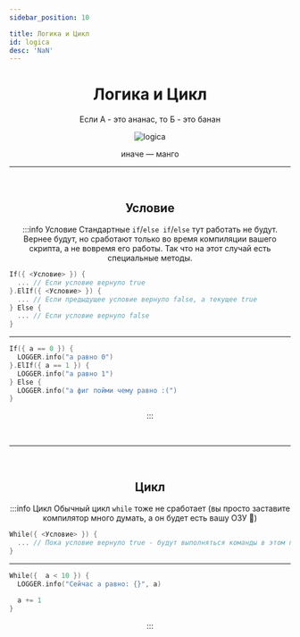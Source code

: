 ```yaml
---
sidebar_position: 10

title: Логика и Цикл
id: logica
desc: 'NaN'
---
```


<div align="center">

# Логика и Цикл

Если А - это ананас, то Б - это банан

<div className="show" id="mask">

![logica](@site/static/img/doc/titles/Logica0.webp)

</div>

иначе — манго

---

<br />

## Условие

:::info Условие
Стандартные `if`/`else if`/`else` тут работать не будут. Вернее будут, но сработают только во время
компиляции вашего скрипта, а не вовремя его работы. Так что на этот случай есть специальные методы.

<div align="left" id="dont-copy">

```kts
If({ <Условие> }) {
  ... // Если условие вернуло true
}.ElIf({ <Условие> }) {
  ... // Если предыдущее условие вернуло false, а текущее true
} Else {
  ... // Если условие вернуло false
}
```

---

```kts title="Пример"
If({ a == 0 }) {
  LOGGER.info("а равно 0")
}.ElIf({ a == 1 }) {
  LOGGER.info("а равно 1")
} Else {
  LOGGER.info("а фиг пойми чему равно :(")
}
```

</div>

:::

<br />

---

<br />

## Цикл

:::info Цикл
Обычный цикл `while` тоже не сработает (вы просто заставите компилятор много думать, а он будет есть
вашу ОЗУ 🙂)

<div align="left" id="dont-copy">

```kts
While({ <Условие> }) {
  ... // Пока условие вернуло true - будут выполняться команды в этом поле
}
```

---

```kts title="Пример"
While({  a < 10 }) {
  LOGGER.info("Сейчас a равно: {}", a)
  
  a += 1
}
```

</div>

:::

</div>